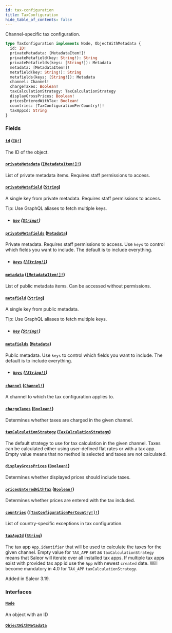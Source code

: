 ```yaml
---
id: tax-configuration
title: TaxConfiguration
hide_table_of_contents: false
---
```


Channel-specific tax configuration.

```graphql
type TaxConfiguration implements Node, ObjectWithMetadata {
  id: ID!
  privateMetadata: [MetadataItem!]!
  privateMetafield(key: String!): String
  privateMetafields(keys: [String!]): Metadata
  metadata: [MetadataItem!]!
  metafield(key: String!): String
  metafields(keys: [String!]): Metadata
  channel: Channel!
  chargeTaxes: Boolean!
  taxCalculationStrategy: TaxCalculationStrategy
  displayGrossPrices: Boolean!
  pricesEnteredWithTax: Boolean!
  countries: [TaxConfigurationPerCountry!]!
  taxAppId: String
}
```

### Fields

#### [`id`](#) ([`ID!`](../../../developer/api-reference/scalars/id))

The ID of the object.

#### [`privateMetadata`](#) ([`[MetadataItem!]!`](../../../developer/api-reference/objects/metadata-item))

List of private metadata items. Requires staff permissions to access.

#### [`privateMetafield`](#) ([`String`](../../../developer/api-reference/scalars/string))

A single key from private metadata. Requires staff permissions to access.

Tip: Use GraphQL aliases to fetch multiple keys.

- ##### [`key`](#) ([`String!`](../../../developer/api-reference/scalars/string))

#### [`privateMetafields`](#) ([`Metadata`](../../../developer/api-reference/scalars/metadata))

Private metadata. Requires staff permissions to access. Use `keys` to control which fields you want to include. The default is to include everything.

- ##### [`keys`](#) ([`[String!]`](../../../developer/api-reference/scalars/string))

#### [`metadata`](#) ([`[MetadataItem!]!`](../../../developer/api-reference/objects/metadata-item))

List of public metadata items. Can be accessed without permissions.

#### [`metafield`](#) ([`String`](../../../developer/api-reference/scalars/string))

A single key from public metadata.

Tip: Use GraphQL aliases to fetch multiple keys.

- ##### [`key`](#) ([`String!`](../../../developer/api-reference/scalars/string))

#### [`metafields`](#) ([`Metadata`](../../../developer/api-reference/scalars/metadata))

Public metadata. Use `keys` to control which fields you want to include. The default is to include everything.

- ##### [`keys`](#) ([`[String!]`](../../../developer/api-reference/scalars/string))

#### [`channel`](#) ([`Channel!`](../../../developer/api-reference/objects/channel))

A channel to which the tax configuration applies to.

#### [`chargeTaxes`](#) ([`Boolean!`](../../../developer/api-reference/scalars/boolean))

Determines whether taxes are charged in the given channel.

#### [`taxCalculationStrategy`](#) ([`TaxCalculationStrategy`](../../../developer/api-reference/enums/tax-calculation-strategy))

The default strategy to use for tax calculation in the given channel. Taxes can be calculated either using user-defined flat rates or with a tax app. Empty value means that no method is selected and taxes are not calculated.

#### [`displayGrossPrices`](#) ([`Boolean!`](../../../developer/api-reference/scalars/boolean))

Determines whether displayed prices should include taxes.

#### [`pricesEnteredWithTax`](#) ([`Boolean!`](../../../developer/api-reference/scalars/boolean))

Determines whether prices are entered with the tax included.

#### [`countries`](#) ([`[TaxConfigurationPerCountry!]!`](../../../developer/api-reference/objects/tax-configuration-per-country))

List of country-specific exceptions in tax configuration.

#### [`taxAppId`](#) ([`String`](../../../developer/api-reference/scalars/string))

The tax app `App.identifier` that will be used to calculate the taxes for the given channel. Empty value for `TAX_APP` set as `taxCalculationStrategy` means that Saleor will iterate over all installed tax apps. If multiple tax apps exist with provided tax app id use the `App` with newest `created` date. Will become mandatory in 4.0 for `TAX_APP` `taxCalculationStrategy`.

Added in Saleor 3.19.

### Interfaces

#### [`Node`](../../../developer/api-reference/interfaces/node)

An object with an ID

#### [`ObjectWithMetadata`](../../../developer/api-reference/interfaces/object-with-metadata)

